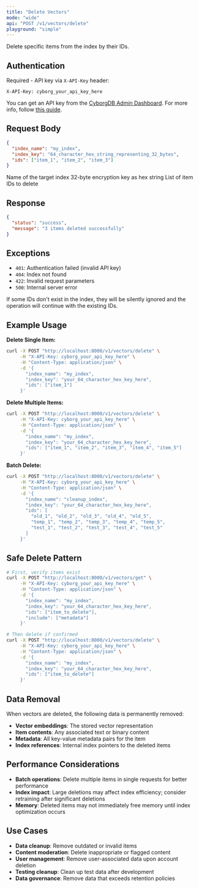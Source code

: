 ```yaml
---
title: "Delete Vectors"
mode: "wide"
api: "POST /v1/vectors/delete"
playground: "simple"
---
```


Delete specific items from the index by their IDs.

## Authentication

Required - API key via `X-API-Key` header:

```http
X-API-Key: cyborg_your_api_key_here
```

You can get an API key from the [CyborgDB Admin Dashboard](https://cyborgdb.co). For more info, follow [this guide](../../../intro/get-api-key).

## Request Body

```json
{
  "index_name": "my_index",
  "index_key": "64_character_hex_string_representing_32_bytes",
  "ids": ["item_1", "item_2", "item_3"]
}
```

<Expandable title="parameters">
  <ParamField body="index_name" type="string" required="true">
    Name of the target index
  </ParamField>
  <ParamField body="index_key" type="string" required="true">
    32-byte encryption key as hex string
  </ParamField>
  <ParamField body="ids" type="array[string]" required="true">
    List of item IDs to delete
  </ParamField>
</Expandable>

## Response

```json
{
  "status": "success",
  "message": "3 items deleted successfully"
}
```

## Exceptions

- `401`: Authentication failed (invalid API key)
- `404`: Index not found
- `422`: Invalid request parameters
- `500`: Internal server error

<Note>If some IDs don't exist in the index, they will be silently ignored and the operation will continue with the existing IDs.</Note>

## Example Usage

**Delete Single Item:**
```bash
curl -X POST "http://localhost:8000/v1/vectors/delete" \
     -H "X-API-Key: cyborg_your_api_key_here" \
     -H "Content-Type: application/json" \
     -d '{
       "index_name": "my_index",
       "index_key": "your_64_character_hex_key_here",
       "ids": ["item_1"]
     }'
```

**Delete Multiple Items:**
```bash
curl -X POST "http://localhost:8000/v1/vectors/delete" \
     -H "X-API-Key: cyborg_your_api_key_here" \
     -H "Content-Type: application/json" \
     -d '{
       "index_name": "my_index",
       "index_key": "your_64_character_hex_key_here",
       "ids": ["item_1", "item_2", "item_3", "item_4", "item_5"]
     }'
```

**Batch Delete:**
```bash
curl -X POST "http://localhost:8000/v1/vectors/delete" \
     -H "X-API-Key: cyborg_your_api_key_here" \
     -H "Content-Type: application/json" \
     -d '{
       "index_name": "cleanup_index",
       "index_key": "your_64_character_hex_key_here",
       "ids": [
         "old_1", "old_2", "old_3", "old_4", "old_5",
         "temp_1", "temp_2", "temp_3", "temp_4", "temp_5",
         "test_1", "test_2", "test_3", "test_4", "test_5"
       ]
     }'
```

## Safe Delete Pattern

```bash
# First, verify items exist
curl -X POST "http://localhost:8000/v1/vectors/get" \
     -H "X-API-Key: cyborg_your_api_key_here" \
     -H "Content-Type: application/json" \
     -d '{
       "index_name": "my_index",
       "index_key": "your_64_character_hex_key_here",
       "ids": ["item_to_delete"],
       "include": ["metadata"]
     }'

# Then delete if confirmed
curl -X POST "http://localhost:8000/v1/vectors/delete" \
     -H "X-API-Key: cyborg_your_api_key_here" \
     -H "Content-Type: application/json" \
     -d '{
       "index_name": "my_index",
       "index_key": "your_64_character_hex_key_here",
       "ids": ["item_to_delete"]
     }'
```

## Data Removal

When vectors are deleted, the following data is permanently removed:

- **Vector embeddings**: The stored vector representation
- **Item contents**: Any associated text or binary content
- **Metadata**: All key-value metadata pairs for the item
- **Index references**: Internal index pointers to the deleted items

## Performance Considerations

- **Batch operations**: Delete multiple items in single requests for better performance
- **Index impact**: Large deletions may affect index efficiency; consider retraining after significant deletions
- **Memory**: Deleted items may not immediately free memory until index optimization occurs

## Use Cases

- **Data cleanup**: Remove outdated or invalid items
- **Content moderation**: Delete inappropriate or flagged content
- **User management**: Remove user-associated data upon account deletion
- **Testing cleanup**: Clean up test data after development
- **Data governance**: Remove data that exceeds retention policies